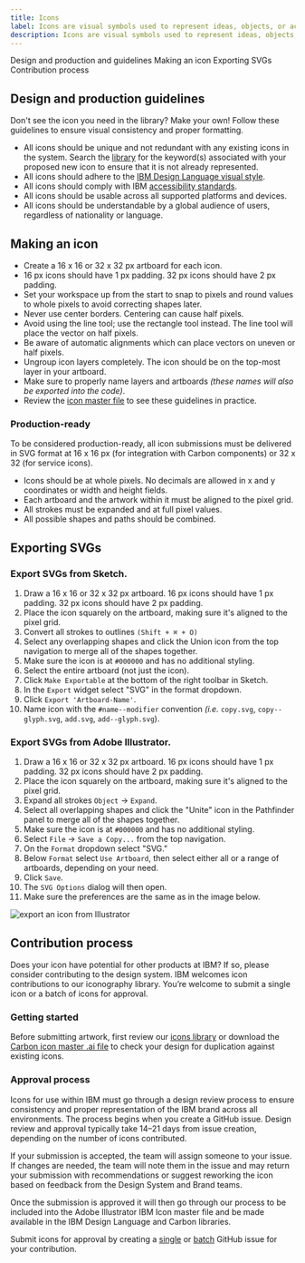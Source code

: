 ```yaml
---
title: Icons
label: Icons are visual symbols used to represent ideas, objects, or actions. They communicate messages at a glance, afford interactivity, and draw attention to important information.
description: Icons are visual symbols used to represent ideas, objects, or actions. They communicate messages at a glance, afford interactivity, and draw attention to important information.
---
```


<AnchorLinks>

<AnchorLink>Design and production and guidelines</AnchorLink>
<AnchorLink>Making an icon</AnchorLink>
<AnchorLink>Exporting SVGs</AnchorLink>
<AnchorLink>Contribution process</AnchorLink>

</AnchorLinks>

## Design and production guidelines

Don't see the icon you need in the library? Make your own! Follow these guidelines to ensure visual consistency and proper formatting.

- All icons should be unique and not redundant with any existing icons in the system. Search the [library](/guidelines/icons/library) for the keyword(s) associated with your proposed new icon to ensure that it is not already represented.
- All icons should adhere to the [IBM Design Language visual style](https://w3.ibm.com/design/language/elements/icons/).
- All icons should comply with IBM [accessibility standards](/guidelines/accessibility/overview).
- All icons should be usable across all supported platforms and devices.
- All icons should be understandable by a global audience of users, regardless of nationality or language.

## Making an icon

- Create a 16 x 16 or 32 x 32 px artboard for each icon.
- 16 px icons should have 1 px padding. 32 px icons should have 2 px padding.
- Set your workspace up from the start to snap to pixels and round values to whole pixels to avoid correcting shapes later.
- Never use center borders. Centering can cause half pixels.
- Avoid using the line tool; use the rectangle tool instead. The line tool will place the vector on half pixels.
- Be aware of automatic alignments which can place vectors on uneven or half pixels.
- Ungroup icon layers completely. The icon should be on the top-most layer in your artboard.
- Make sure to properly name layers and artboards _(these names will also be exported into the code)_.
- Review the [icon master file](https://github.com/carbon-design-system/carbon/tree/master/packages/icons/master) to see these guidelines in practice.

### Production-ready

To be considered production-ready, all icon submissions must be delivered in SVG format at 16 x 16 px (for integration with Carbon components) or 32 x 32 (for service icons).

- Icons should be at whole pixels. No decimals are allowed in x and y coordinates or width and height fields.
- Each artboard and the artwork within it must be aligned to the pixel grid.
- All strokes must be expanded and at full pixel values.
- All possible shapes and paths should be combined.

## Exporting SVGs

### Export SVGs from Sketch.

1. Draw a 16 x 16 or 32 x 32 px artboard. 16 px icons should have 1 px padding. 32 px icons should have 2 px padding.
2. Place the icon squarely on the artboard, making sure it's aligned to the pixel grid.
3. Convert all strokes to outlines `(Shift + ⌘ + O)`
4. Select any overlapping shapes and click the Union icon from the top navigation to merge all of the shapes together.
5. Make sure the icon is at `#000000` and has no additional styling.
6. Select the entire artboard (not just the icon).
7. Click `Make Exportable` at the bottom of the right toolbar in Sketch.
8. In the `Export` widget select "SVG" in the format dropdown.
9. Click `Export 'Artboard-Name'`.
10. Name icon with the `#name--modifier` convention _(i.e._ `copy.svg`, `copy--glyph.svg`, `add.svg`, `add--glyph.svg`).

### Export SVGs from Adobe Illustrator.

1. Draw a 16 x 16 or 32 x 32 px artboard. 16 px icons should have 1 px padding. 32 px icons should have 2 px padding.
2. Place the icon squarely on the artboard, making sure it's aligned to the pixel grid.
3. Expand all strokes `Object` → `Expand`.
4. Select all overlapping shapes and click the "Unite" icon in the Pathfinder panel to merge all of the shapes together.
5. Make sure the icon is at `#000000` and has no additional styling.
6. Select `File` → `Save a Copy...` from the top navigation.
7. On the `Format` dropdown select "SVG."
8. Below `Format` select `Use Artboard`, then select either all or a range of artboards, depending on your need.
9. Click `Save`.
10. The `SVG Options` dialog will then open.
11. Make sure the preferences are the same as in the image below.

<Row>
<Column colMd={6} colLg={6}>

![export an icon from Illustrator](component/images/contribution-iconography-pictogram.png)

</Column>
</Row>

## Contribution process

Does your icon have potential for other products at IBM? If so, please consider contributing to the design system. IBM welcomes icon contributions to our iconography library. You’re welcome to submit a single icon or a batch of icons for approval. 

### Getting started

Before submitting artwork, first review our [icons library](https://www.carbondesignsystem.com/guidelines/icons/library/) or download the [Carbon icon master .ai file](https://github.com/carbon-design-system/carbon/tree/master/packages/icons/master) to check your design for duplication against existing icons.  

### Approval process

Icons for use within IBM must go through a design review process to ensure consistency and proper representation of the IBM brand across all environments. The process begins when you create a GitHub issue. Design review and approval typically take 14–21 days from issue creation, depending on the number of icons contributed.  

If your submission is accepted, the team will assign someone to your issue. If changes are needed, the team will note them in the issue and may return your submission with recommendations or suggest reworking the icon based on feedback from the Design System and Brand teams.  

Once the submission is approved it will then go through our process to be included into the Adobe Illustrator IBM Icon master file and be made available in the IBM Design Language and Carbon libraries. 

Submit icons for approval by creating a [single](https://github.ibm.com/brand/ui-icons/issues/new?assignees=&labels=&template=single-ui-icon-approval.md&title=%5Bui-icon%5D) or [batch](https://github.ibm.com/brand/ui-icons/issues/new?assignees=&labels=&template=batch-ui-icon-approval-request.md&title=%5Bui-icon-batch%5D) GitHub issue for your contribution. 
